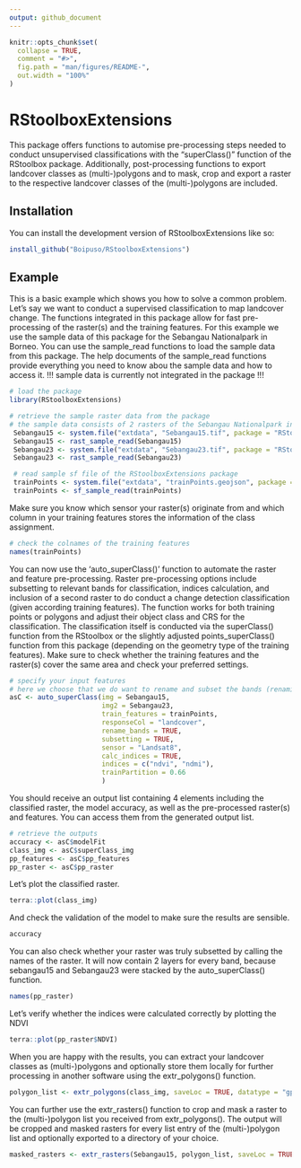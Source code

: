 ```yaml
---
output: github_document
---
```


<!-- README.md is generated from README.Rmd. Please edit that file -->

```r
knitr::opts_chunk$set(
  collapse = TRUE,
  comment = "#>",
  fig.path = "man/figures/README-",
  out.width = "100%"
)
```

# RStoolboxExtensions

<!-- badges: start -->
<!-- badges: end -->

This package offers functions to automise pre-processing steps needed to conduct unsupervised
classifications with the "superClass()" function of the RStoolbox package. Additionally, post-processing functions to export landcover classes as (multi-)polygons and to mask, crop and export a raster to the respective landcover classes of the (multi-)polygons are included.

## Installation

You can install the development version of RStoolboxExtensions like so:

``` r
install_github("Boipuso/RStoolboxExtensions")
```

## Example

This is a basic example which shows you how to solve a common problem. 
Let's say we want to conduct a supervised classification to map landcover change. The functions integrated in this package allow for fast pre-processing of the raster(s) and the training features. For this example we use the sample data of this package for the Sebangau Nationalpark in Borneo.
You can use the sample_read functions to load the sample data from this package. The help documents of the sample_read functions provide everything you need to know abou the sample data and how to access it.
!!! sample data is currently not integrated in the package !!!

```r
# load the package
library(RStoolboxExtensions)

# retrieve the sample raster data from the package
# the sample data consists of 2 rasters of the Sebangau Nationalpark in Borneo from the years 2015 #and 2023 and training points for change detection analyses.
 Sebangau15 <- system.file("extdata", "Sebangau15.tif", package = "RStoolboxExtensions")
 Sebangau15 <- rast_sample_read(Sebangau15)
 Sebangau23 <- system.file("extdata", "Sebangau23.tif", package = "RStoolboxExtensions")
 Sebangau23 <- rast_sample_read(Sebangau23)

 # read sample sf file of the RStoolboxExtensions package
 trainPoints <- system.file("extdata", "trainPoints.geojson", package = "RStoolboxExtensions")
 trainPoints <- sf_sample_read(trainPoints)
```

Make sure you know which sensor your raster(s) originate from and which column in your training features stores the information of the class assignment. 

```r
# check the colnames of the training features
names(trainPoints)
```

You can now use the 'auto_superClass()' function to automate the raster and feature pre-processing. Raster pre-processing options include subsetting to relevant bands for classification, indices calculation, and inclusion of a second raster to do conduct a change detection classification (given according training features). The function works for both training points or polygons and adjust their object class and CRS for the classification. The classification itself is conducted via the superClass() function from the RStoolbox or the slightly adjusted points_superClass() function from this package (depending on the geometry type of the training features). Make sure to check whether the training features and the raster(s) cover the same area and check your preferred settings. 

```r
# specify your input features
# here we choose that we do want to rename and subset the bands (renaming the bands is prerequisite #for calculating indices) and also we want to calculate the indices NDVI and NDWI to improve our #classification results
asC <- auto_superClass(img = Sebangau15, 
                       img2 = Sebangau23, 
                       train_features = trainPoints,
                       responseCol = "landcover", 
                       rename_bands = TRUE, 
                       subsetting = TRUE, 
                       sensor = "Landsat8", 
                       calc_indices = TRUE, 
                       indices = c("ndvi", "ndmi"),
                       trainPartition = 0.66
                       )
```

You should receive an output list containing 4 elements including the classified raster, the model accuracy, as well as the pre-processed raster(s) and features. You can access them from the generated output list. 

```r
# retrieve the outputs
accuracy <- asC$modelFit
class_img <- asC$superClass_img
pp_features <- asC$pp_features
pp_raster <- asC$pp_raster
```

Let's plot the classified raster.

```r
terra::plot(class_img)
```

And check the validation of the model to make sure the results are sensible.

```r
accuracy
```

You can also check whether your raster was truly subsetted by calling the names of the raster. It will now contain 2 layers for every band, because sebangau15 and Sebangau23 were stacked by the auto_superClass() function. 

```r
names(pp_raster)
```

Let's verify whether the indices were calculated correctly by plotting the NDVI

```r
terra::plot(pp_raster$NDVI)
```

When you are happy with the results, you can extract your landcover classes as (multi-)polygons and optionally store them locally for further processing in another software using the extr_polygons() function.

```r
polygon_list <- extr_polygons(class_img, saveLoc = TRUE, datatype = "gpkg", out_dir = "myPolygons")
```

You can further use the extr_rasters() function to crop and mask a raster to the (multi-)polygon list you received from extr_polygons(). The output will be cropped and masked rasters for every list entry of the (multi-)polygon list and optionally exported to a directory of your choice.

```r
masked_rasters <- extr_rasters(Sebangau15, polygon_list, saveLoc = TRUE, datatype = "tif", out_dir = "myRasters")
```


